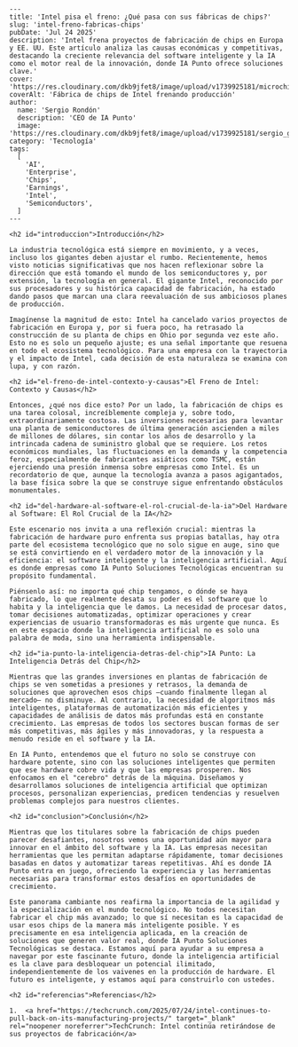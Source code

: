 ```
---
title: 'Intel pisa el freno: ¿Qué pasa con sus fábricas de chips?'
slug: 'intel-freno-fabricas-chips'
pubDate: 'Jul 24 2025'
description: 'Intel frena proyectos de fabricación de chips en Europa y EE. UU. Este artículo analiza las causas económicas y competitivas, destacando la creciente relevancia del software inteligente y la IA como el motor real de la innovación, donde IA Punto ofrece soluciones clave.'
cover: 'https://res.cloudinary.com/dkb9jfet8/image/upload/v1739925181/microchip_ai_concept_qweasd.png'
coverAlt: 'Fábrica de chips de Intel frenando producción'
author:
  name: 'Sergio Rondón'
  description: 'CEO de IA Punto'
  image: 'https://res.cloudinary.com/dkb9jfet8/image/upload/v1739925181/sergio_gdcaeh.png'
category: 'Tecnología'
tags:
  [
    'AI',
    'Enterprise',
    'Chips',
    'Earnings',
    'Intel',
    'Semiconductors',
  ]
---

<h2 id="introduccion">Introducción</h2>

La industria tecnológica está siempre en movimiento, y a veces, incluso los gigantes deben ajustar el rumbo. Recientemente, hemos visto noticias significativas que nos hacen reflexionar sobre la dirección que está tomando el mundo de los semiconductores y, por extensión, la tecnología en general. El gigante Intel, reconocido por sus procesadores y su histórica capacidad de fabricación, ha estado dando pasos que marcan una clara reevaluación de sus ambiciosos planes de producción.

Imagínense la magnitud de esto: Intel ha cancelado varios proyectos de fabricación en Europa y, por si fuera poco, ha retrasado la construcción de su planta de chips en Ohio por segunda vez este año. Esto no es solo un pequeño ajuste; es una señal importante que resuena en todo el ecosistema tecnológico. Para una empresa con la trayectoria y el impacto de Intel, cada decisión de esta naturaleza se examina con lupa, y con razón.

<h2 id="el-freno-de-intel-contexto-y-causas">El Freno de Intel: Contexto y Causas</h2>

Entonces, ¿qué nos dice esto? Por un lado, la fabricación de chips es una tarea colosal, increíblemente compleja y, sobre todo, extraordinariamente costosa. Las inversiones necesarias para levantar una planta de semiconductores de última generación ascienden a miles de millones de dólares, sin contar los años de desarrollo y la intrincada cadena de suministro global que se requiere. Los retos económicos mundiales, las fluctuaciones en la demanda y la competencia feroz, especialmente de fabricantes asiáticos como TSMC, están ejerciendo una presión inmensa sobre empresas como Intel. Es un recordatorio de que, aunque la tecnología avanza a pasos agigantados, la base física sobre la que se construye sigue enfrentando obstáculos monumentales.

<h2 id="del-hardware-al-software-el-rol-crucial-de-la-ia">Del Hardware al Software: El Rol Crucial de la IA</h2>

Este escenario nos invita a una reflexión crucial: mientras la fabricación de hardware puro enfrenta sus propias batallas, hay otra parte del ecosistema tecnológico que no solo sigue en auge, sino que se está convirtiendo en el verdadero motor de la innovación y la eficiencia: el software inteligente y la inteligencia artificial. Aquí es donde empresas como IA Punto Soluciones Tecnológicas encuentran su propósito fundamental.

Piénsenlo así: no importa qué chip tengamos, o dónde se haya fabricado, lo que realmente desata su poder es el software que lo habita y la inteligencia que le damos. La necesidad de procesar datos, tomar decisiones automatizadas, optimizar operaciones y crear experiencias de usuario transformadoras es más urgente que nunca. Es en este espacio donde la inteligencia artificial no es solo una palabra de moda, sino una herramienta indispensable.

<h2 id="ia-punto-la-inteligencia-detras-del-chip">IA Punto: La Inteligencia Detrás del Chip</h2>

Mientras que las grandes inversiones en plantas de fabricación de chips se ven sometidas a presiones y retrasos, la demanda de soluciones que aprovechen esos chips –cuando finalmente llegan al mercado– no disminuye. Al contrario, la necesidad de algoritmos más inteligentes, plataformas de automatización más eficientes y capacidades de análisis de datos más profundas está en constante crecimiento. Las empresas de todos los sectores buscan formas de ser más competitivas, más ágiles y más innovadoras, y la respuesta a menudo reside en el software y la IA.

En IA Punto, entendemos que el futuro no solo se construye con hardware potente, sino con las soluciones inteligentes que permiten que ese hardware cobre vida y que las empresas prosperen. Nos enfocamos en el "cerebro" detrás de la máquina. Diseñamos y desarrollamos soluciones de inteligencia artificial que optimizan procesos, personalizan experiencias, predicen tendencias y resuelven problemas complejos para nuestros clientes.

<h2 id="conclusion">Conclusión</h2>

Mientras que los titulares sobre la fabricación de chips pueden parecer desafiantes, nosotros vemos una oportunidad aún mayor para innovar en el ámbito del software y la IA. Las empresas necesitan herramientas que les permitan adaptarse rápidamente, tomar decisiones basadas en datos y automatizar tareas repetitivas. Ahí es donde IA Punto entra en juego, ofreciendo la experiencia y las herramientas necesarias para transformar estos desafíos en oportunidades de crecimiento.

Este panorama cambiante nos reafirma la importancia de la agilidad y la especialización en el mundo tecnológico. No todos necesitan fabricar el chip más avanzado; lo que sí necesitan es la capacidad de usar esos chips de la manera más inteligente posible. Y es precisamente en esa inteligencia aplicada, en la creación de soluciones que generen valor real, donde IA Punto Soluciones Tecnológicas se destaca. Estamos aquí para ayudar a su empresa a navegar por este fascinante futuro, donde la inteligencia artificial es la clave para desbloquear un potencial ilimitado, independientemente de los vaivenes en la producción de hardware. El futuro es inteligente, y estamos aquí para construirlo con ustedes.

<h2 id="referencias">Referencias</h2>

1.  <a href="https://techcrunch.com/2025/07/24/intel-continues-to-pull-back-on-its-manufacturing-projects/" target="_blank" rel="noopener noreferrer">TechCrunch: Intel continúa retirándose de sus proyectos de fabricación</a>
```